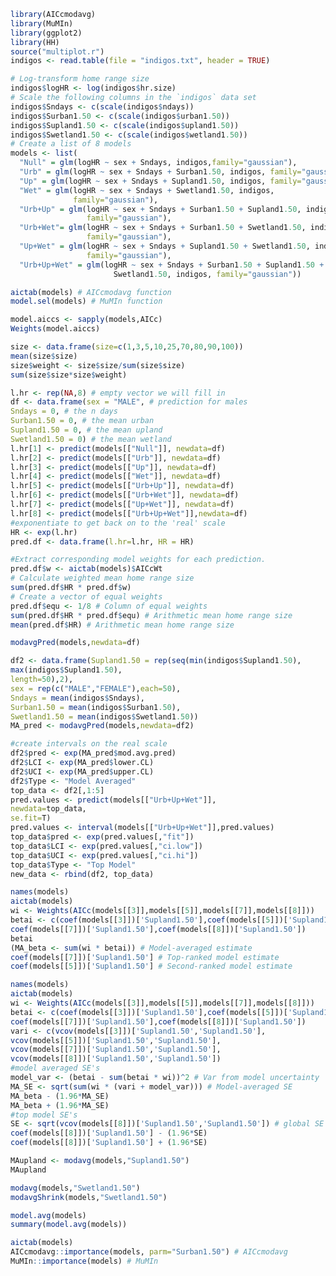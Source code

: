 ```r
library(AICcmodavg)
library(MuMIn)
library(ggplot2)
library(HH)
source("multiplot.r")
indigos <- read.table(file = "indigos.txt", header = TRUE)

# Log-transform home range size
indigos$logHR <- log(indigos$hr.size)
# Scale the following columns in the `indigos` data set
indigos$Sndays <- c(scale(indigos$ndays))
indigos$Surban1.50 <- c(scale(indigos$urban1.50))
indigos$Supland1.50 <- c(scale(indigos$upland1.50))
indigos$Swetland1.50 <- c(scale(indigos$wetland1.50))
# Create a list of 8 models
models <- list(
  "Null" = glm(logHR ~ sex + Sndays, indigos,family="gaussian"),
  "Urb" = glm(logHR ~ sex + Sndays + Surban1.50, indigos, family="gaussian"),
  "Up" = glm(logHR ~ sex + Sndays + Supland1.50, indigos, family="gaussian"),
  "Wet" = glm(logHR ~ sex + Sndays + Swetland1.50, indigos,
              family="gaussian"),
  "Urb+Up" = glm(logHR ~ sex + Sndays + Surban1.50 + Supland1.50, indigos,
                 family="gaussian"),
  "Urb+Wet"= glm(logHR ~ sex + Sndays + Surban1.50 + Swetland1.50, indigos,
                 family="gaussian"),
  "Up+Wet" = glm(logHR ~ sex + Sndays + Supland1.50 + Swetland1.50, indigos,
                 family="gaussian"),
  "Urb+Up+Wet" = glm(logHR ~ sex + Sndays + Surban1.50 + Supland1.50 +
                       Swetland1.50, indigos, family="gaussian"))

aictab(models) # AICcmodavg function
model.sel(models) # MuMIn function

model.aiccs <- sapply(models,AICc)
Weights(model.aiccs)

size <- data.frame(size=c(1,3,5,10,25,70,80,90,100))
mean(size$size)
size$weight <- size$size/sum(size$size)
sum(size$size*size$weight)

l.hr <- rep(NA,8) # empty vector we will fill in
df <- data.frame(sex = "MALE", # prediction for males
Sndays = 0, # the n days
Surban1.50 = 0, # the mean urban
Supland1.50 = 0, # the mean upland
Swetland1.50 = 0) # the mean wetland
l.hr[1] <- predict(models[["Null"]], newdata=df)
l.hr[2] <- predict(models[["Urb"]], newdata=df)
l.hr[3] <- predict(models[["Up"]], newdata=df)
l.hr[4] <- predict(models[["Wet"]], newdata=df)
l.hr[5] <- predict(models[["Urb+Up"]], newdata=df)
l.hr[6] <- predict(models[["Urb+Wet"]], newdata=df)
l.hr[7] <- predict(models[["Up+Wet"]], newdata=df)
l.hr[8] <- predict(models[["Urb+Up+Wet"]],newdata=df)
#exponentiate to get back on to the 'real' scale
HR <- exp(l.hr)
pred.df <- data.frame(l.hr=l.hr, HR = HR)

#Extract corresponding model weights for each prediction.
pred.df$w <- aictab(models)$AICcWt
# Calculate weighted mean home range size
sum(pred.df$HR * pred.df$w)
# Create a vector of equal weights
pred.df$equ <- 1/8 # Column of equal weights
sum(pred.df$HR * pred.df$equ) # Arithmetic mean home range size
mean(pred.df$HR) # Arithmetic mean home range size

modavgPred(models,newdata=df)

df2 <- data.frame(Supland1.50 = rep(seq(min(indigos$Supland1.50),
max(indigos$Supland1.50),
length=50),2),
sex = rep(c("MALE","FEMALE"),each=50),
Sndays = mean(indigos$Sndays),
Surban1.50 = mean(indigos$Surban1.50),
Swetland1.50 = mean(indigos$Swetland1.50))
MA_pred <- modavgPred(models,newdata=df2)

#create intervals on the real scale
df2$pred <- exp(MA_pred$mod.avg.pred)
df2$LCI <- exp(MA_pred$lower.CL)
df2$UCI <- exp(MA_pred$upper.CL)
df2$Type <- "Model Averaged"
top_data <- df2[,1:5]
pred.values <- predict(models[["Urb+Up+Wet"]],
newdata=top_data,
se.fit=T)
pred.values <- interval(models[["Urb+Up+Wet"]],pred.values)
top_data$pred <- exp(pred.values[,"fit"])
top_data$LCI <- exp(pred.values[,"ci.low"])
top_data$UCI <- exp(pred.values[,"ci.hi"])
top_data$Type <- "Top Model"
new_data <- rbind(df2, top_data)

names(models)
aictab(models)
wi <- Weights(AICc(models[[3]],models[[5]],models[[7]],models[[8]]))
betai <- c(coef(models[[3]])['Supland1.50'],coef(models[[5]])['Supland1.50'],
coef(models[[7]])['Supland1.50'],coef(models[[8]])['Supland1.50'])
betai
(MA_beta <- sum(wi * betai)) # Model-averaged estimate
coef(models[[7]])['Supland1.50'] # Top-ranked model estimate
coef(models[[5]])['Supland1.50'] # Second-ranked model estimate

names(models)
aictab(models)
wi <- Weights(AICc(models[[3]],models[[5]],models[[7]],models[[8]]))
betai <- c(coef(models[[3]])['Supland1.50'],coef(models[[5]])['Supland1.50'],
coef(models[[7]])['Supland1.50'],coef(models[[8]])['Supland1.50'])
vari <- c(vcov(models[[3]])['Supland1.50','Supland1.50'],
vcov(models[[5]])['Supland1.50','Supland1.50'],
vcov(models[[7]])['Supland1.50','Supland1.50'],
vcov(models[[8]])['Supland1.50','Supland1.50'])
#model averaged SE's
model_var <- (betai - sum(betai * wi))^2 # Var from model uncertainty
MA_SE <- sqrt(sum(wi * (vari + model_var))) # Model-averaged SE
MA_beta - (1.96*MA_SE)
MA_beta + (1.96*MA_SE)
#top model SE's
SE <- sqrt(vcov(models[[8]])['Supland1.50','Supland1.50']) # global SE
coef(models[[8]])['Supland1.50'] - (1.96*SE)
coef(models[[8]])['Supland1.50'] + (1.96*SE)

MAupland <- modavg(models,"Supland1.50")
MAupland

modavg(models,"Swetland1.50")
modavgShrink(models,"Swetland1.50")

model.avg(models)
summary(model.avg(models))

aictab(models)
AICcmodavg::importance(models, parm="Surban1.50") # AICcmodavg
MuMIn::importance(models) # MuMIn
```
